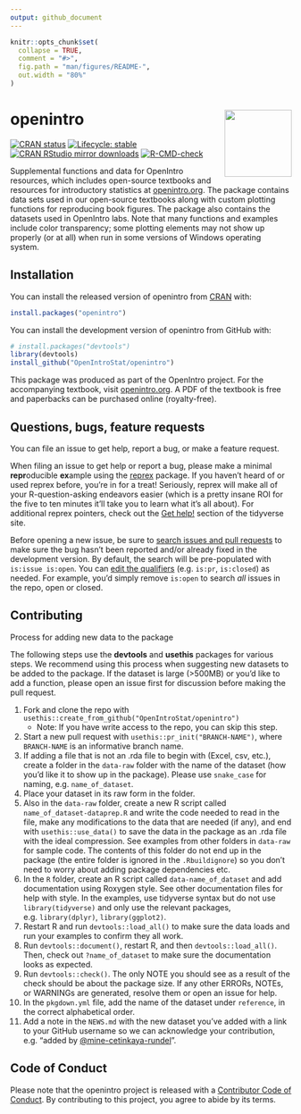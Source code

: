 ```yaml
---
output: github_document
---
```


```r
knitr::opts_chunk$set(
  collapse = TRUE,
  comment = "#>",
  fig.path = "man/figures/README-",
  out.width = "80%"
)
```

# openintro <img src="man/figures/logo.png" align="right" alt="" width="120" />

<!-- badges: start -->
[![CRAN status](https://www.r-pkg.org/badges/version/openintro)](https://cran.r-project.org/package=openintro)
[![Lifecycle:
stable](https://img.shields.io/badge/lifecycle-stable-green.svg)](https://lifecycle.r-lib.org/articles/stages.html#stable)
[![CRAN RStudio mirror downloads](http://cranlogs.r-pkg.org/badges/openintro)](https://cran.r-project.org/package=openintro)
[![R-CMD-check](https://github.com/OpenIntroStat/openintro/workflows/R-CMD-check/badge.svg)](https://github.com/OpenIntroStat/openintro/actions)
<!-- badges: end -->

Supplemental functions and data for OpenIntro resources, which includes  open-source textbooks and resources for introductory statistics at [openintro.org](https://www.openintro.org/). 
The package contains data sets used in our open-source textbooks along with custom plotting functions for reproducing book figures. 
The package also contains the datasets used in OpenIntro labs. 
Note that many functions and examples include color transparency; some plotting elements may not show up properly (or at all) when run in some versions of Windows operating system.

## Installation

You can install the released version of openintro from [CRAN](https://CRAN.R-project.org) with:

``` r
install.packages("openintro")
```

You can install the development version of openintro from GitHub with:

``` r
# install.packages("devtools")
library(devtools)
install_github("OpenIntroStat/openintro")
```

This package was produced as part of the OpenIntro project. 
For the accompanying textbook, visit [openintro.org](https://openintro.org). A PDF of the textbook is free and paperbacks can  be purchased online (royalty-free).

## Questions, bugs, feature requests

You can file an issue to get help, report a bug, or make a feature request.

When filing an issue to get help or report a bug, please make a minimal **repr**oducible **ex**ample using the [reprex](https://reprex.tidyverse.org/) package. 
If you haven't heard of or used reprex before, you're in for a treat! 
Seriously, reprex will make all of your R-question-asking endeavors easier (which is a pretty insane ROI for the five to ten minutes it'll take you to learn what it's all about). 
For additional reprex pointers, check out the [Get help!](https://www.tidyverse.org/help/) section of the tidyverse site.

Before opening a new issue, be sure to [search issues and pull requests](https://github.com/openintrostat/openintro/issues) to make sure the bug hasn't been reported and/or already fixed in the development version. 
By default, the search will be pre-populated with `is:issue is:open`. 
You can [edit the qualifiers](https://help.github.com/articles/searching-issues-and-pull-requests/) (e.g. `is:pr`, `is:closed`) as needed. 
For example, you'd simply remove `is:open` to search _all_ issues in the repo, open or closed.

## Contributing

Process for adding new data to the package

The following steps use the **devtools** and **usethis** packages for various steps. 
We recommend using this process when suggesting new datasets to be added to the package. 
If the dataset is large (>500MB) or you'd like to add a function, please open an issue first for discussion before making the pull request.

1. Fork and clone the repo with `usethis::create_from_github("OpenIntroStat/openintro")`
   - Note: If you have write access to the repo, you can skip this step.
1. Start a new pull request with `usethis::pr_init("BRANCH-NAME")`, where `BRANCH-NAME` is an informative branch name.
1. If adding a file that is not an .rda file to begin with (Excel, csv, etc.), create a folder in the `data-raw` folder with the name of the dataset (how you'd like it to show up in the package). Please use `snake_case` for naming, e.g. `name_of_dataset`.
1. Place your dataset in its raw form in the folder.
1. Also in the `data-raw` folder, create a new R script called `name_of_dataset-dataprep.R` and write the code needed to read in the file, make any modifications to the data that are needed (if any), and end with `usethis::use_data()` to save the data in the package as an .rda file with the ideal compression. See examples from other folders in `data-raw` for sample code. The contents of this folder do not end up in the package (the entire folder is ignored in the `.Rbuildignore`) so you don't need to worry about adding package dependencies etc.
1. In the `R` folder, create an R script called `data-name_of_dataset` and add documentation using Roxygen style. See other documentation files for help with style. In the examples, use tidyverse syntax but do not use `library(tidyverse)` and only use the relevant packages, e.g. `library(dplyr)`, `library(ggplot2)`.
1. Restart R and run `devtools::load_all()` to make sure the data loads and run your examples to confirm they all work.
1. Run `devtools::document()`, restart R, and then `devtools::load_all()`. Then, check out `?name_of_dataset` to make sure the documentation looks as expected.
1. Run `devtools::check()`. The only NOTE you should see as a result of the check should be about the package size. If any other ERRORs, NOTEs, or WARNINGs are generated, resolve them or open an issue for help.
1. In the `pkgdown.yml` file, add the name of the dataset under `reference`, in the correct alphabetical order.
1. Add a note in the `NEWS.md` with the new dataset you've added with a link to your GitHub username so we can acknowledge your contribution, e.g. "added by [\@mine-cetinkaya-rundel](https://github.com/mine-cetinkaya-rundel)".


## Code of Conduct
  
Please note that the openintro project is released with a [Contributor Code of Conduct](https://contributor-covenant.org/version/2/0/CODE_OF_CONDUCT.html). 
By contributing to this project, you agree to abide by its terms.
